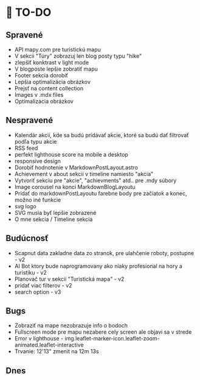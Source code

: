 # 🚀 TO-DO

## Spravené
- API mapy.com pre turistickú mapu
- V sekcii "Túry" zobrazuj len blog posty typu "hike"
- zlepšiť konktrast v light mode
- V blogposte lepšie zobratiť mapu
- Footer sekcia dorobiť
- Lepšia optimalizácia obrázkov
- Prejsť na content collection
- Images v .mdx files
- Optimalizacia obrázkov

## Nespravené
- Kalendár akcií, kde sa budú pridávať akcie, ktoré sa budú dať filtrovať podľa typu akcie
- RSS feed
- perfekt lighthouse score na mobile a desktop
- responsive design
- Dorobiť hodnotenie v MarkdownPostLayout.astro
- Achievement v about sekcii v timeline namiesto "akcia"
- Vytvoriť sekciu pre "akcie", "achievments" atd.. pre .mdy súbory
- Image corousel na konci MarkdownBlogLayoutu
- Pridať do markdownPostLayoutu farebne body pre začiatok a konec, možno iné funkcie
- svg logo
- SVG musia byť lepšie zobrazené
- O mne sekcia / Timeline sekcia

## Budúcnosť
- Scapnut data zakladne data zo stranok, pre ulahčenie roboty, postupne - v2
- AI Bot ktory bude naprogramovany ako niaky profesional na hory a turistiku - v2
- Planovač tur v sekcii "Turistická mapa" - v2
- pridať viac filterov - v2
- search option - v3

## Bugs
- Zobraziť na mape nezobrazuje info o bodoch
- Fullscreen mode pre mapu nezabere cely screen ale objavi sa v strede
- Error v lighthouse - img.leaflet-marker-icon.leaflet-zoom-animated.leaflet-interactive
- Trvanie: 12'13" zmenit na 12m 13s

## Dnes
